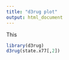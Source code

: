 ```yaml
---
title: "d3rug plot"
output: html_document
---
```


This 

```r
library(d3rug)
d3rug(state.x77[,2])
```
